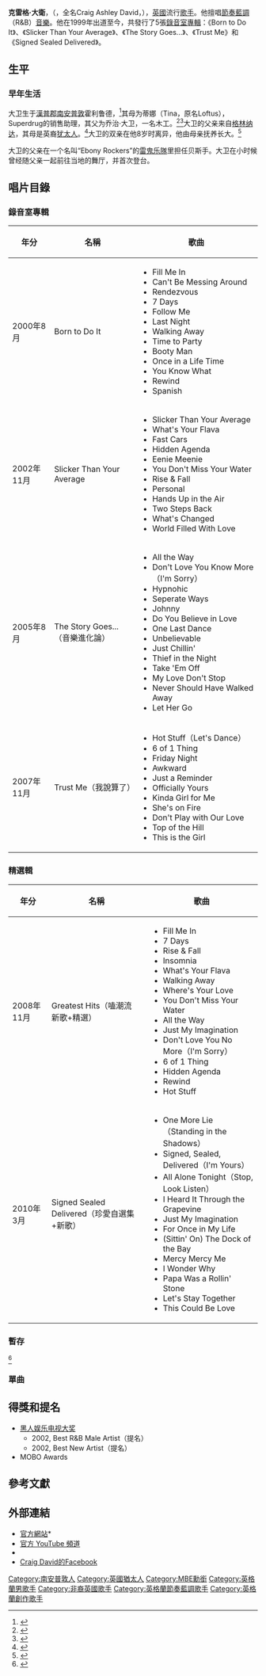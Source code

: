 {{藝人
| 姓名     = 克雷格·大衛
| 後綴尊稱 = [[MBE|MBE]]
| 類型     = 男歌手
| 圖片     =  Craig_David_(at_The_Queen's_Birthday_Party)_(cropped)_(1).jpg
| 圖片簡介 = 大衛在英國女王生日派對表演（攝於2018年）
| 原名     = Craig Ashley David
| 英文名   = Craig David
| 綽號     = 
| 其他藝名 = 
| 國籍     = {{GBR}}
| 民族     = [[歐洲民族|歐洲民族]]
| 籍貫     = 
| 出生日期 = {{birth date and age|1981|5|5}}
| 出生地點 = {{GBR}}[[英格蘭|英格蘭]][[南安普顿|南安普顿]]
| 逝世日期 = 
| 逝世地點 = 
| 職業     = [[歌手|歌手]]
| 語言     = [[英語|英語]]
| 教育程度 = 
| 宗教信仰 = 
| 配偶     = 
| 音樂類型 = [[節奏藍調|節奏藍調]]（R&B）
| 演奏樂器 = 
| 出身地   = {{GBR}}[[英格蘭|英格蘭]]
| 出道作   = 
| 出道日期 = {{start date and age|1999}}
| 代表作   = 
| 活躍年代 = 1999年至今
| 唱片公司 = [[環球唱片|環球唱片]]（2009年至今）<br />[[華納音樂集團|華納唱片]]／[[大西洋唱片|大西洋唱片]]／[[Sire_唱片|Sire 唱片]]（華納唱片底下之公司）（1999年﹣2009年）
| 經紀公司 = 
| 網站     = {{url|www.craigdavid.com/}}
| 相關團體 = 
| 獎項     = 
| IMDb    = 
}}

'''克雷格·大衛'''，{{postnominals|MBE|country=GBR}}（{{lang-en|Craig David}}，全名Craig Ashley David，{{bd|1981年|5月5日||}}），[[英國|英國]]流行[[歌手|歌手]]。他擅唱[[節奏藍調|節奏藍調]]（R&B）[[音樂|音樂]]。他在1999年出道至今，共發行了5張[[錄音室專輯|錄音室專輯]]：《Born to Do It》、《Slicker Than Your Average》、《The Story Goes...》、《Trust Me》和《Signed Sealed Delivered》。

== 生平 ==
=== 早年生活 ===
大卫生于[[漢普郡|漢普郡]][[南安普敦|南安普敦]]霍利鲁德，<ref>{{Cite web |url=http://homepage.ntlworld.com/alan.stuart/music/craig/david.html |title=The A to Z of Craig David |accessdate=2010-12-07 |archive-date=2013-08-20 |archive-url=https://web.archive.org/web/20130820210115/http://homepage.ntlworld.com/alan.stuart/music/craig/david.html |dead-url=no }}</ref>其母为蒂娜（Tina，原名Loftus），Superdrug的销售助理，其父为乔治·大卫，一名木工。<ref name="timesref">{{Cite news|last=Cowan|first=Amber|coauthors=|title=I'm hungry for love . . .|pages=|publisher=Times Online|date=2005-08-20|url=http://women.timesonline.co.uk/tol/life_and_style/women/body_and_soul/article556682.ece|accessdate=2010-03-25|archive-date=2011-06-15|archive-url=https://web.archive.org/web/20110615154336/http://women.timesonline.co.uk/tol/life_and_style/women/body_and_soul/article556682.ece|dead-url=no}}</ref><ref name="latimesref">{{Cite news|last=Stucliffe|first=Phil|coauthors=|title=Will We Dance to His Tunes?|pages=|publisher=Los Angeles Times|date=2001-04-15|url=http://articles.latimes.com/2001/apr/15/entertainment/ca-51090|accessdate=2010-03-25|archive-date=2012-03-09|archive-url=https://web.archive.org/web/20120309193116/http://articles.latimes.com/2001/apr/15/entertainment/ca-51090|dead-url=no}}</ref>大卫的父亲来自[[格林纳达|格林纳达]]，其母是英裔[[犹太人|犹太人]]。<ref name="jcref">{{Cite news |last=Lester |first=Paul |coauthors= |title=A Star Called David |pages= |publisher=The Jewish Chronicle |date=2008-02-01 |url=http://website.thejc.com/home.aspx?AId=57854&ATypeId=1&search=true2&srchstr=loftus&srchtxt=0&srchhead=1&srchauthor=0&srchsandp=0&scsrch=0 |accessdate=2010-03-25 |deadurl=yes |archiveurl=https://web.archive.org/web/20111005064416/http://website.thejc.com/home.aspx?AId=57854&ATypeId=1&search=true2&srchstr=loftus&srchtxt=0&srchhead=1&srchauthor=0&srchsandp=0&scsrch=0 |archivedate=2011-10-05 }}</ref>大卫的双亲在他8岁时离异，他由母亲抚养长大。<ref name="mirrorref">{{Cite news|last=Salt|first=Henry|coauthors=|title=Article: Interview - Craig David: Careless Wispas|pages=|publisher=The Mirror|date=2002-11-02|url=http://www.highbeam.com/doc/1G1-94068819.html|accessdate=2010-03-25|archive-url=https://web.archive.org/web/20121103113827/http://www.highbeam.com/doc/1G1-94068819.html|archive-date=2012-11-03|dead-url=yes}}</ref>

大卫的父亲在一个名叫“Ebony Rockers”的[[雷鬼乐|雷鬼乐隊]]里担任贝斯手。大卫在小时候曾经随父亲一起前往当地的舞厅，并首次登台。

== 唱片目錄 ==
=== 錄音室專輯 ===
{| class="wikitable" border="1"
|-
! 年分
! 名稱
! 歌曲
|-
| 2000年8月
| Born to Do It
| 
* Fill Me In
* Can't Be Messing Around
* Rendezvous
* 7 Days
* Follow Me
* Last Night
* Walking Away
* Time to Party
* Booty Man
* Once in a Life Time
* You Know What
* Rewind
* Spanish
|-
| 2002年11月
| Slicker Than Your Average
| 
* Slicker Than Your Average
* What's Your Flava
* Fast Cars
* Hidden Agenda
* Eenie Meenie
* You Don't Miss Your Water
* Rise & Fall
* Personal
* Hands Up in the Air
* Two Steps Back
* What's Changed
* World Filled With Love
|-
| 2005年8月
| The Story Goes...（音樂進化論）
| 
* All the Way
* Don't Love You Know More（I'm Sorry）
* Hypnohic
* Seperate Ways
* Johnny
* Do You Believe in Love
* One Last Dance
* Unbelievable
* Just Chillin'
* Thief in the Night
* Take 'Em Off
* My Love Don't Stop
* Never Should Have Walked Away
* Let Her Go
|-
| 2007年11月
| Trust Me（我說算了）
| 
* Hot Stuff（Let's Dance）
* 6 of 1 Thing
* Friday Night
* Awkward
* Just a Reminder
* Officially Yours
* Kinda Girl for Me
* She's on Fire
* Don't Play with Our Love
* Top of the Hill
* This is the Girl
|}

=== 精選輯 ===
{| class="wikitable" border="1"
|-
! 年分
! 名稱
! 歌曲
|-
| 2008年11月
| Greatest Hits（嗑潮流 新歌+精選）
| 
* Fill Me In
* 7 Days
* Rise & Fall
* Insomnia
* What's Your Flava
* Walking Away
* Where's Your Love
* You Don't Miss Your Water
* All the Way
* Just My Imagination
* Don't Love You No More（I'm Sorry）
* 6 of 1 Thing
* Hidden Agenda
* Rewind
* Hot Stuff
|-
| 2010年3月
| Signed Sealed Delivered（珍愛自選集+新歌）
| 
* One More Lie（Standing in the Shadows）
* Signed, Sealed, Delivered（I'm Yours）
* All Alone Tonight（Stop, Look Listen）
* I Heard It Through the Grapevine
* Just My Imagination
* For Once in My Life
* (Sittin' On) The Dock of the Bay
* Mercy Mercy Me
* I Wonder Why
* Papa Was a Rollin' Stone
* Let's Stay Together
* This Could Be Love
|}
=== 暫存 ===
<ref>{{Cite web |url=http://httpwww.mojim.com/twh100873.htm |title=存档副本 |accessdate=2010-03-02 |archive-date=2016-03-04 |archive-url=https://web.archive.org/web/20160304105059/http://httpwww.mojim.com/twh100873.htm |dead-url=no }}</ref>
=== 單曲 ===

== 得獎和提名 ==
* [[黑人娱乐电视大奖|黑人娱乐电视大奖]]
** 2002, Best R&B Male Artist（提名）
** 2002, Best New Artist（提名）
* MOBO Awards

== 參考文獻 ==
<references/>

== 外部連結 ==
{{commons}}
* [http://www.craigdavid.com/ 官方網站]* {{Wayback|url=http://www.craigdavid.com/ |date=20110223122617 }}
* [http://www.youtube.com/user/craigdavid 官方 YouTube 頻道] {{Wayback|url=http://www.youtube.com/user/craigdavid |date=20201124025717 }}
* {{myspace|craigdavid}}
* [https://www.facebook.com/CraigDavid?ref=ts&fref=ts/ Craig David的Facebook] 

{{Authority control}}
{{DEFAULTSORT:David, Craig}}
[[Category:南安普敦人|Category:南安普敦人]]
[[Category:英國猶太人|Category:英國猶太人]]
[[Category:MBE勳銜|Category:MBE勳銜]]
[[Category:英格蘭男歌手|Category:英格蘭男歌手]]
[[Category:非裔英國歌手|Category:非裔英國歌手]]
[[Category:英格蘭節奏藍調歌手|Category:英格蘭節奏藍調歌手]]
[[Category:英格蘭創作歌手|Category:英格蘭創作歌手]]